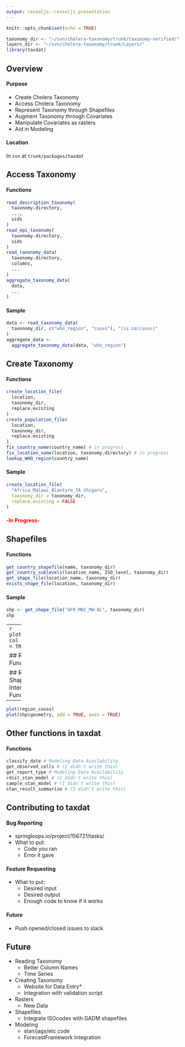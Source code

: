 ```yaml
---
output: revealjs::revealjs_presentation
---
```


```r
knitr::opts_chunk$set(echo = TRUE)
```
```r
taxonomy_dir <- "~/svn/cholera-taxonomy/trunk/taxonomy-verified/"
layers_dir <- "~/svn/cholera-taxonomy/trunk/Layers/"
library(taxdat)
```

## Overview
#### Purpose
 - Create Cholera Taxonomy
 - Access Cholera Taxonomy
 - Represent Taxonomy through Shapefiles
 - Augment Taxonomy through Covariates
 - Manipulate Covariates as rasters
 - Aid in Modeling

#### Location
In `svn` at `trunk/packages/taxdat`

## Access Taxonomy

#### Functions
```r
read_description_taxonomy(
  taxonomy.directory,
  ...,
  uids
)
read_epi_taxonomy(
  taxonomy.directory,
  uids
)
read_taxonomy_data(
  taxonomy.directory,
  columns,
  ...
)
aggregate_taxonomy_data(
  data,
  ...
)
```
#### Sample
```r
data <- read_taxonomy_data(
  taxonomy_dir, c("who_region", "cases"), "!is.na(cases)"
)
aggregate_data <-
  aggregate_taxonomy_data(data, "who_region")
```

## Create Taxonomy

#### Functions
```r
create_location_file(
  location,
  taxonomy_dir,
  replace.existing
)
create_population_file(
  location,
  taxonomy_dir,
  replace.existing
)
fix_country_name(country_name) # in progress
fix_location_name(location, taxonomy.directory) # in progress
lookup_WHO_region(country_name)
```
#### Sample
```r
create_location_file(
  "Africa_Malawi_Blantyre_TA Chigaru",
  taxonomy_dir = taxonomy_dir,
  replace.existing = FALSE
)
```
#### <span style="color:red">-In Progress-</span>
 
## Shapefiles
#### Functions
```r
get_country_shapefile(name, taxonomy_dir)
get_country_sublevels(location_name, ISO_level, taxonomy_dir)
get_shape_file(location_name, taxonomy_dir)
exists_shape_file(location, taxonomy_dir)
```

#### Sample
```r
shp <- get_shape_file("AFR_MWI_MW-BL", taxonomy_dir)
shp
```
-----
```r
plot(shp$geometry, col = "blue", axes = TRUE)
```

## Rasters
#### Functions
```r
aggregate_raster_xcells(raster_layer, fun)
aggregate_raster_xlayers(raster_layer, fun)
expand_extent(extent, expansion)
load_population_estimates(raster_layer, year, layers_dir) # in progress
```
#### Future Covariates
|Covariate           |source    |status         |
|--------------------|----------|---------------|
|Population          |WorldPop  |Done for Africa|
|Distance to Water   |HydroSHEDs|In Progress    |
|Access to Sanitation|Unknown   |Not Started    |
#### Sample
```r
case_estimates <- raster::brick("~/svn/cholera-taxonomy/trunk/manuscripts/GAVI Impact Estimation/data/afro_2010-2016_cases_raster_stack_upd.grd")
mean_cases <- aggregate_raster_xlayers(case_estimates, mean)
```

## Raster-Shapefile Interactions
#### Functions
```r
extract_country_from_raster(raster_layer, shapefile, partial_cover)
extract_shapefile_from_raster(shapefile, raster_layer, expansion)
apply_to_all_sublevels(
  location_name, raster_layer, ISO_level,
  fun, taxonomy_dir, fix_location_names,
  partial_cover, ...
)
```
#### Sample
```r
region_cases <- extract_country_from_raster(
  mean_cases, shp, TRUE
)
```
-----
```r
plot(region_cases)
plot(shp$geometry, add = TRUE, axes = TRUE)
```

## Other functions in taxdat

#### Functions
```r
classify_date # Modeling Data Availability
get_observed_cells # (I didn't write this)
get_report_type # Modeling Data Availability
rdist_stan_model # (I didn't write this)
sample_stan_model # (I didn't write this)
stan_result_summarize # (I didn't write this)
```

## Contributing to taxdat

#### Bug Reporting

* springloops.io/project/156721/tasks/
* What to put:
    + Code you ran
    + Error it gave

#### Feature Requesting

* What to put:
    + Desired input
    + Desired output
    + Enough code to know if it works

#### Future
* Push opened/closed issues to slack


## Future

 - Reading Taxonomy
     - Better Column Names
     - Time Series
 - Creating Taxonomy
     - Website for Data Entry*
     - Integration with validation script
 - Rasters
     - New Data
 - Shapefiles
     - Integrate ISOcodes with GADM shapefiles
 - Modeling
     - stan/jags/etc code
     - ForecastFramework Integration
